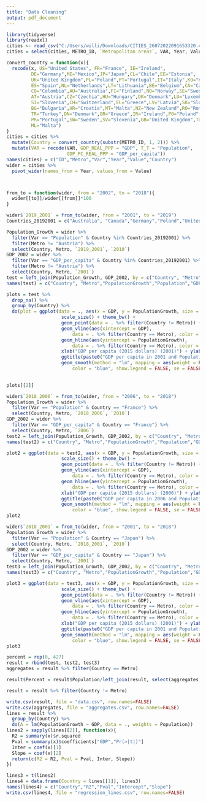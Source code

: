 ```yaml
---
title: "Data Cleaning"
output: pdf_document
---
```


```r
library(tidyverse)
library(readxl)
cities <- read_csv("C:/Users/willi/Downloads/CITIES_26072022091653320.csv")
cities = select(cities, METRO_ID, `Metropolitan areas`, VAR, Year, Value)

convert_country = function(x){
  recode(x, US="United States", FR="France", IE="Ireland", 
         DE="Germany",ME="Mexico",JP="Japan",CL="Chile",EE="Estonia",
         UK="United Kingdom",PL="Poland",PT="Portugal",IT="Italy",KO="Korea",
         ES="Spain",NL="Netherlands",LT="Lithuania",BE="Belgium",CA="Canada",
         CO="Colombia",AU="Australia",FI="Finland",NO="Norway",SE="Sweden",
         AT="Austria",CZ="Czechia",HU="Hungary",DK="Denmark",LU="Luxembourg",
         SI="Slovenia",CH="Switzerland",EL="Greece",LV="Latvia",SK="Slovakia",
         BG="Bulgaria",HR="Croatia",MT="Malta",NZ="New Zealand",RO="Romania",
         TR="Turkey",DN="Denmark",GR="Greece",IR="Ireland",PO="Poland",
         PR="Portugal",SW="Sweden",SV="Slovenia",GB="United Kingdom",TU="Turkey",
         ML="Malta")
}
cities = cities %>%
  mutate(Country = convert_country(substr(METRO_ID, 1, 2))) %>%
  mutate(VAR = recode(VAR, GDP_REAL_PPP = "GDP", T_T = "Population", 
                      GDP_PC_REAL_PPP = "GDP_per_capita"))
names(cities) = c("ID","Metro","Var","Year","Value","Country")
wider = cities %>%
  pivot_wider(names_from = Year, values_from = Value)



from_to = function(wider, from = "2002", to = "2018"){
  wider[[to]]/wider[[from]]*100
}

wider$`2019_2001` = from_to(wider, from = "2001", to = "2019")
Countries_20192001 = c("Australia", "Canada","Germany","Poland","United Kingdom","United States")
```



```r
Population_Growth = wider %>%
  filter(Var == "Population" & Country %in% Countries_20192001) %>%
  filter(Metro != "Austria") %>%
  select(Country, Metro, `2019_2001`, `2010`)
GDP_2002 = wider %>%
  filter(Var == "GDP_per_capita" & Country %in% Countries_20192001) %>%
  filter(Metro != "Austria") %>%
  select(Country, Metro, `2001`)
test = left_join(Population_Growth, GDP_2002, by = c("Country", "Metro"))
names(test) = c("Country", "Metro","PopulationGrowth","Population","GDP")

plots = test %>%
  drop_na() %>%
  group_by(Country) %>%
  do(plot = ggplot(data = ., aes(x = GDP, y = PopulationGrowth, size = Population)) + 
                    scale_size() + theme_bw() +
                    geom_point(data = . %>% filter(Country != Metro)) + 
                    geom_vline(aes(xintercept = GDP),
                        data = . %>% filter(Country == Metro), color = "red") +
                    geom_hline(aes(yintercept = PopulationGrowth),
                        data = . %>% filter(Country == Metro), color = "red") +
                    xlab("GDP per capita (2015 dollars) (2001)") + ylab("Population in 2019 (2001 = 100)")+
                    ggtitle(paste0("GDP per capita in 2001 and Population Growth (2001-2019) for ",.$Country[[1]])) + 
                    geom_smooth(method = "lm", mapping = aes(weight = Population), 
                        color = "blue", show.legend = FALSE, se = FALSE))
  
```


```r
plots[[2]]
```

```r
wider$`2018_2006` = from_to(wider, from = "2006", to = "2018")
Population_Growth = wider %>%
  filter(Var == "Population" & Country == "France") %>%
  select(Country, Metro, `2018_2006`, `2010`)
GDP_2002 = wider %>%
  filter(Var == "GDP_per_capita" & Country == "France") %>%
  select(Country, Metro, `2006`)
test2 = left_join(Population_Growth, GDP_2002, by = c("Country", "Metro"))
names(test2) = c("Country", "Metro","PopulationGrowth","Population","GDP")

plot2 = ggplot(data = test2, aes(x = GDP, y = PopulationGrowth, size = Population)) + 
                    scale_size() + theme_bw() +
                    geom_point(data = . %>% filter(Country != Metro)) + 
                    geom_vline(aes(xintercept = GDP),
                        data = . %>% filter(Country == Metro), color = "red") +
                    geom_hline(aes(yintercept = PopulationGrowth),
                        data = . %>% filter(Country == Metro), color = "red") +
                    xlab("GDP per capita (2015 dollars) (2006)") + ylab("Population in 2018 (2006 = 100)")+
                    ggtitle(paste0("GDP per capita in 2006 and Population Growth (2006-2018) for France")) + 
                    geom_smooth(method = "lm", mapping = aes(weight = Population), 
                        color = "blue", show.legend = FALSE, se = FALSE)
plot2
```


```r
wider$`2018_2001` = from_to(wider, from = "2001", to = "2018")
Population_Growth = wider %>%
  filter(Var == "Population" & Country == "Japan") %>%
  select(Country, Metro, `2018_2001`, `2010`)
GDP_2002 = wider %>%
  filter(Var == "GDP_per_capita" & Country == "Japan") %>%
  select(Country, Metro, `2001`)
test3 = left_join(Population_Growth, GDP_2002, by = c("Country", "Metro"))
names(test3) = c("Country", "Metro","PopulationGrowth","Population","GDP")

plot3 = ggplot(data = test3, aes(x = GDP, y = PopulationGrowth, size = Population)) + 
                    scale_size() + theme_bw() +
                    geom_point(data = . %>% filter(Country != Metro)) + 
                    geom_vline(aes(xintercept = GDP),
                        data = . %>% filter(Country == Metro), color = "red") +
                    geom_hline(aes(yintercept = PopulationGrowth),
                        data = . %>% filter(Country == Metro), color = "red") +
                    xlab("GDP per capita (2015 dollars) (2001)") + ylab("Population in 2018 (2001 = 100)")+
                    ggtitle(paste0("GDP per capita in 2001 and Population Growth (2001-2018) for Japan")) + 
                    geom_smooth(method = "lm", mapping = aes(weight = Population), 
                        color = "blue", show.legend = FALSE, se = FALSE)
plot3
```




```r
percent = rep(0, 427)
result = rbind(test, test2, test3)
aggregates = result %>% filter(Country == Metro)

result$Percent = result$Population/left_join(result, select(aggregates, Country, Population), by = "Country")$Population.y * 100

result = result %>% filter(Country != Metro)

write.csv(result, file = "data.csv", row.names=FALSE)
write.csv(aggregates, file = "aggregates.csv", row.names=FALSE)
lines = result %>%
  group_by(Country) %>%
  do(A = lm(PopulationGrowth ~ GDP, data = ., weights = Population))
lines2 = sapply(lines[[2]], function(x){
  R2 = summary(x)$r.squared
  Pval = summary(x)$coefficients["GDP","Pr(>|t|)"]
  Inter = coef(x)[1]
  Slope = coef(x)[2]
  return(c(R2 = R2, Pval = Pval, Inter, Slope))
})

lines3 = t(lines2)
lines4 = data.frame(Country = lines[[1]], lines3)
names(lines4) = c("Country","R2","Pval","Intercept","Slope")
write.csv(lines4, file = "regression_lines.csv", row.names=FALSE)
```

